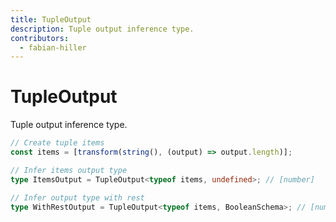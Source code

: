 ```yaml
---
title: TupleOutput
description: Tuple output inference type.
contributors:
  - fabian-hiller
---
```


# TupleOutput

Tuple output inference type.

```ts
// Create tuple items
const items = [transform(string(), (output) => output.length)];

// Infer items output type
type ItemsOutput = TupleOutput<typeof items, undefined>; // [number]

// Infer output type with rest
type WithRestOutput = TupleOutput<typeof items, BooleanSchema>; // [number, ...boolean[]]
```
